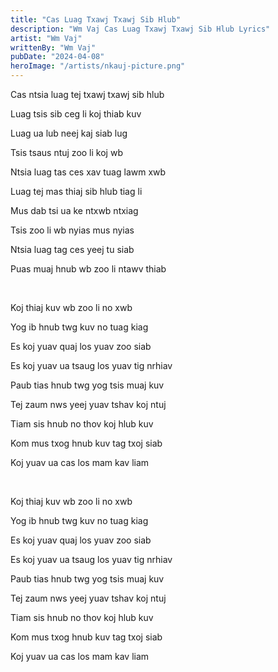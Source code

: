 ```yaml
---
title: "Cas Luag Txawj Txawj Sib Hlub"
description: "Wm Vaj Cas Luag Txawj Txawj Sib Hlub Lyrics"
artist: "Wm Vaj"
writtenBy: "Wm Vaj"
pubDate: "2024-04-08"
heroImage: "/artists/nkauj-picture.png"
---
```


Cas ntsia luag tej txawj txawj sib hlub

Luag tsis sib ceg li koj thiab kuv

Luag ua lub neej kaj siab lug

Tsis tsaus ntuj zoo li koj wb

Ntsia luag tas ces xav tuag lawm xwb

Luag tej mas thiaj sib hlub tiag li

Mus dab tsi ua ke ntxwb ntxiag

Tsis zoo li wb nyias mus nyias

Ntsia luag tag ces yeej tu siab

Puas muaj hnub wb zoo li ntawv thiab

<br />

Koj thiaj kuv wb zoo li no xwb

Yog ib hnub twg kuv no tuag kiag

Es koj yuav quaj los yuav zoo siab

Es koj yuav ua tsaug los yuav tig nrhiav

Paub tias hnub twg yog tsis muaj kuv

Tej zaum nws yeej yuav tshav koj ntuj

Tiam sis hnub no thov koj hlub kuv

Kom mus txog hnub kuv tag txoj siab

Koj yuav ua cas los mam kav liam

<br />

Koj thiaj kuv wb zoo li no xwb

Yog ib hnub twg kuv no tuag kiag

Es koj yuav quaj los yuav zoo siab

Es koj yuav ua tsaug los yuav tig nrhiav

Paub tias hnub twg yog tsis muaj kuv

Tej zaum nws yeej yuav tshav koj ntuj

Tiam sis hnub no thov koj hlub kuv

Kom mus txog hnub kuv tag txoj siab

Koj yuav ua cas los mam kav liam
